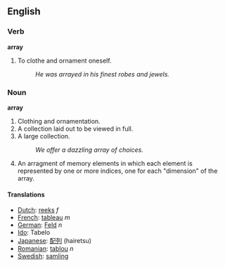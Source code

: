 ==English==

===Verb===
'''array'''

# To clothe and ornament oneself.
#: ''He was arrayed in his finest robes and jewels.''

===Noun===
'''array'''

# Clothing and ornamentation.
# A collection laid out to be viewed in full.
# A large collection.
#: ''We offer a dazzling array of choices.''
# {{computing}} An arragment of memory elements in which each element is represented by one or more indices, one for each "dimension" of the array.

====Translations====
{{checktrans}}
*[[Dutch]]: [[reeks]] ''f''
*[[French]]: [[tableau]] ''m''
*[[German]]: [[Feld]] ''n''
*[[Ido]]: Tabelo
*[[Japanese]]: [[配列]] (hairetsu)
*[[Romanian]]: [[tablou]] ''n''
*[[Swedish]]: [[samling]]